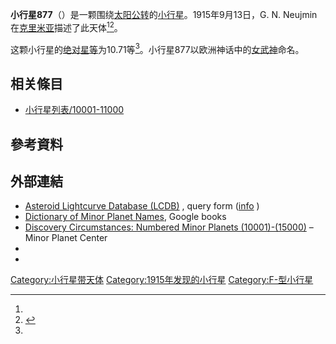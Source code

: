 {{Infobox planet
 | minorplanet     = yes
 | name            = 877 Walküre
 | background      = #D6D6D6
 | image = 
 | image_size      = 
 | caption         =
 | discovery_ref   =  <ref name="MPC-object" />
 | discoverer      = [[G._N._Neujmin|G. N. Neujmin]]
 | discovery_site  = [[克里米亚|克里米亚]]
 | discovered      = 1915年9月13日
 | mpc_name        = 877 Walküre
 | alt_names       = 877 Walküre
 | pronounced      = 
 | named_after     = <ref name="MPC-object" />
 | mp_category     = [[主帶小行星|主帶小行星]] <ref name="MPC-object" /><ref name="jpldata" />
 | orbit_ref       = <ref name="a">[http://ssd.jpl.nasa.gov/sbdb.cgi?sstr=877 877] {{Wayback|url=http://ssd.jpl.nasa.gov/sbdb.cgi?sstr=877 |date=20140815060324 }}，小行星數據庫瀏覽器（JPL Small-Body Database Browser）－[[美国国家航空航天局|美国国家航空航天局]]喷气推进实验室</ref>
 | epoch           = 2018-03-23.0（[[儒略日|JD]] 2458200.5）
 | uncertainty     = 0
 | observation_arc = 
 | aphelion = {{convert|2.886|AU|km|3|abbr=on|lk=out}}
 | perihelion      = {{convert|2.0870632|AU|km|3|abbr=on}}
 | semimajor       = 2.4866932
 | eccentricity    = 0.1607074
 | period          = 3.92[[儒略年|yr]]
 | mean_anomaly    = 21.40780[[度|°]]
 | mean_motion     = {{Deg2DMS|0.25134520|sup=ms}} / day
 | inclination     = 4.25503
 | asc_node        = 116.37803°
 | arg_peri        = 276.03101
 | mean_diameter   = 
 | rotation        = 
 | albedo          =
 | spectral_type   =
 | abs_magnitude   = 10.71<ref name="jpldata" />
}}
'''小行星877'''（{{lang-en|877 Walküre}}）是一颗围绕[[太阳|太阳]][[公转|公转]]的[[小行星|小行星]]。1915年9月13日，G. N. Neujmin在[[克里米亚|克里米亚]]描述了此天体<ref name="a" /><ref>{{cite news|title=小行星列表|url=http://cfa-www.harvard.edu/iau/lists/NumberedMPs.txt|accessdate=2018-10-19|newspaper=哈佛大学|archive-date=2008-05-17|archive-url=https://web.archive.org/web/20080517010638/http://cfa-www.harvard.edu/iau/lists/NumberedMPs.txt|dead-url=no}}</ref>。

这颗小行星的[[绝对星等|绝对星等]]为10.71等<ref name="a" />。小行星877以欧洲神话中的[[女武神|女武神]]命名。

== 相关條目 ==
*[[小行星列表/10001-11000|小行星列表/10001-11000]]

== 參考資料 ==
{{reflist|refs=

<ref name="jpldata">{{cite web
 |type         = 2018-01-26 last obs.
 |title        = JPL Small-Body Database Browser:877 Walküre-877 Walküre
 |url          = https://ssd.jpl.nasa.gov/sbdb.cgi?sstr=877
 |publisher    = [[Jet_Propulsion_Laboratory|Jet Propulsion Laboratory]]
 |accessdate   = 28 March 2018
 |archive-date = 2020-08-03
 |archive-url  = https://web.archive.org/web/20200803080552/https://ssd.jpl.nasa.gov/sbdb.cgi?sstr=877
 |dead-url     = no
}}</ref>

<ref name="MPC-object">{{cite web
  |title      = 877 Walküre
  |work      = Minor Planet Center
  |url      = https://www.minorplanetcenter.net/db_search/show_object?object_id=877
  |accessdate      = 28 March 2018
  |archive-date      = 2016-03-04
  |archive-url      = https://web.archive.org/web/20160304132054/http://minorplanetcenter.net/db_search/show_object?object_id=877
  |dead-url      = no
  }}</ref>

}}

==  外部連結 ==
* [http://www.minorplanet.info/PHP/lcdbsummaryquery.php Asteroid Lightcurve Database (LCDB)] {{Wayback|url=http://www.minorplanet.info/PHP/lcdbsummaryquery.php |date=20171210173955 }}, query form ([http://www.minorplanet.info/lightcurvedatabase.html info] {{Wayback|url=http://www.minorplanet.info/lightcurvedatabase.html |date=20171216050541 }})
* [https://books.google.com/books?id=aeAg1X7afOoC&pg Dictionary of Minor Planet Names], Google books
* [http://www.minorplanetcenter.net/iau/lists/NumberedMPs010001.html Discovery Circumstances: Numbered Minor Planets (10001)-(15000)] {{Wayback|url=http://www.minorplanetcenter.net/iau/lists/NumberedMPs010001.html |date=20180612162317 }} – Minor Planet Center
* {{AstDys|877}}
* {{JPL small body}}

{{Minor Planet Number|[[小行星876|小行星876]]|[[小行星878|小行星878]]}}
{{小天体}}

[[Category:小行星带天体|Category:小行星带天体]]
[[Category:1915年发现的小行星|Category:1915年发现的小行星]]
[[Category:F-型小行星|Category:F-型小行星]]